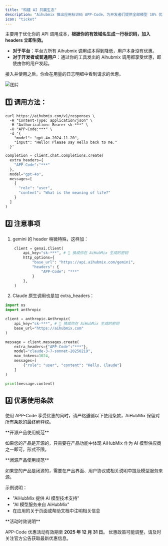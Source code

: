 ```yaml
---
title: "构建 AI 共赢生态"
description: "Aihubmix 推出应用标识码 APP-Code，为开发者们提供全部模型 10% 优惠。"
icon: "ticket"
---
```


主要用于优化你的 API 调用成本，**根据你的有效域名生成一行标识码，加入 headers 立即生效。**

- **对于平台**：平台方所有 Aihubmix 调用成本得到降低，用户本身没有优惠。
- **对于开发者或普通用户**：通过你的工具发出的 Aihubmix 调用都享受优惠，即使由你的用户发起。

接入并使用之后，你会在用量的日志明细中看到请求的优惠。

![图片](../media/app-code.png)

## 1️⃣ 调用方法：

<CodeGroup>

```shell Curl 方式
curl https://aihubmix.com/v1/responses \       
  -H "Content-Type: application/json" \
  -H "Authorization: Bearer sk-***" \
  -H "APP-Code:***" \
  -d '{
    "model": "gpt-4o-2024-11-20",
    "input": "Hello! Please say Hello back to me."
  }'
```


```py Openai sdk 方式
completion = client.chat.completions.create(
  extra_headers={
    "APP-Code":"***"
  },
  model="gpt-4o",
  messages=[
    {
      "role": "user",
      "content": "What is the meaning of life?"
    }
  ]
)
```

</CodeGroup>

## 2️⃣ 注意事项

1. gemini 的 header 稍微特殊，这样加：

```py Python
    client = genai.Client(
        api_key="sk-***", # 🔑 换成你在 AiHubMix 生成的密钥
        http_options={
            "base_url": "https://api.aihubmix.com/gemini",
            "headers": {
                "APP-Code": "***"
            }
        },
    )
```

2. Claude 原生调用也是加 extra_headers：

```py Python
import os
import anthropic

client = anthropic.Anthropic(
    api_key="sk-***", # 🔑 换成你在 AiHubMix 生成的密钥
    base_url="https://aihubmix.com"
)

message = client.messages.create(
    extra_headers={"APP-Code":"***"},
    model="claude-3-7-sonnet-20250219",
    max_tokens=1024,
    messages=[
        {"role": "user", "content": "Hello, Claude"}
    ]
)

print(message.content) 
```

## 3️⃣ 优惠使用条款

使用 APP-Code 享受优惠的同时，请严格遵循以下使用条款，AiHubMix 保留对所有条款的最终解释权。

<Note>
  **开源产品使用规范**

  如果您的产品是开源的，只需要在产品功能中体现 AiHubMix 作为 AI 模型供应商之一即可，形式不限。
</Note>

<Note>
  **闭源产品使用规范**

  如果您的产品是闭源的，需要在产品界面、用户协议或相关说明中提及模型服务来源。

  示例说明：

  - "AiHubMix 提供 AI 模型技术支持"
  - "AI 模型服务来自 AiHubMix"
  - 在应用的关于页面或帮助文档中注明相关信息
</Note>

<Note>
  **活动时效说明**

  APP-Code 优惠活动有效期至 **2025 年 12 月 31 日**。
  优惠政策可能调整，请及时关注官方公告获取最新优惠信息。
</Note>